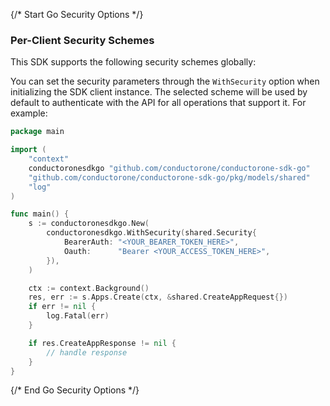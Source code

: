 {/* Start Go Security Options */}
### Per-Client Security Schemes

This SDK supports the following security schemes globally:



You can set the security parameters through the `WithSecurity` option when initializing the SDK client instance. The selected scheme will be used by default to authenticate with the API for all operations that support it. For example:
```go
package main

import (
	"context"
	conductoronesdkgo "github.com/conductorone/conductorone-sdk-go"
	"github.com/conductorone/conductorone-sdk-go/pkg/models/shared"
	"log"
)

func main() {
	s := conductoronesdkgo.New(
		conductoronesdkgo.WithSecurity(shared.Security{
			BearerAuth: "<YOUR_BEARER_TOKEN_HERE>",
			Oauth:      "Bearer <YOUR_ACCESS_TOKEN_HERE>",
		}),
	)

	ctx := context.Background()
	res, err := s.Apps.Create(ctx, &shared.CreateAppRequest{})
	if err != nil {
		log.Fatal(err)
	}

	if res.CreateAppResponse != nil {
		// handle response
	}
}

```
{/* End Go Security Options */}
